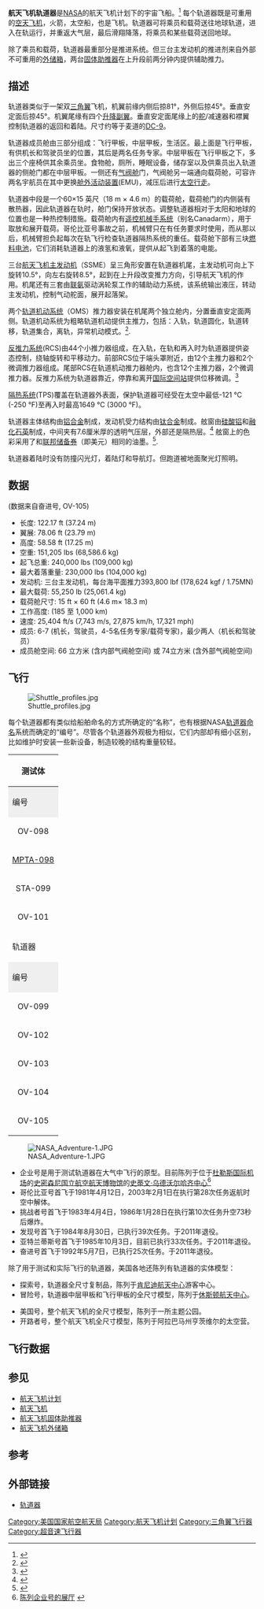 {{update|time=2016-10-02T02:40:04+00:00}}
{{noteTA|G1=Rocket}}
{{Infobox_Spacecraft
| Name = 航天飞机轨道器
| Image = [[Image:STS-121-DiscoveryEnhanced.jpg|300px]]
| Caption = [[发现号太空梭|发现号太空梭]]执行[[STS-121|STS-121]]任务，靠近[[国际空间站|国际空间站]]
| Organization = [[NASA|NASA]]
| Major_Contractors = 
| Bus = 
| Mission_Type = 轨道器
| Flyby_Of = 
| Satellite_Of = [[地球|地球]]
| Orbital_Insertion_Date =
| Orbits = 
| Decay = 
| Launch = 
| Launch_Vehicle = [[航天飞机固体助推器|航天飞机固体助推器]]
| Carrier_Rocket = 
| Launch_Site = [[肯尼迪航天中心|肯尼迪航天中心]]
| Mission_Duration = 
| NSSDC_ID = 
| Webpage = [http://www.nasa.gov/mission_pages/shuttle/main/index.html 航天飞机主页]
| Mass = 
| Power = 
| Batteries = 
| Orbit_regime = 
| Longitude = 
| Semimajor_Axis = 
| Eccentricity = 
| Inclination = 
| Orbital_Period = 
| Apoapsis = 
| Periapsis = 
| Orbits Daily = 
| Repetitivity = 
| Main_Instruments = 
| Transponders = 
| Coverage = 
| Resolution = 
| Swath = 
| Spectral_Band = 
| Data_rate = 
| SSR = 
| IMG_Resolution = 
}}
'''航天飞机轨道器'''是[[NASA|NASA]]的航天飞机计划下的宇宙飞船。<ref>{{cite web |url=http://www.nasa.gov/centers/kennedy/shuttleoperations/orbiters/orbiters_toc.html |title=Facts About the Space Shuttles |publisher=NASA |accessdate=2009-08-03 |archive-date=2019-04-17 |archive-url=https://web.archive.org/web/20190417174214/https://www.nasa.gov/centers/kennedy/shuttleoperations/orbiters/orbiters_toc.html |dead-url=no }}</ref> 每个轨道器既是可重用的[[空天飞机|空天飞机]]，火箭，太空船，也是飞机。轨道器可将乘员和载荷送往地球轨道，进入在轨运行，并重返大气层，最后滑翔降落，将乘员和某些载荷送回地球。

除了乘员和载荷，轨道器最重部分是推进系统。但三台主发动机的推进剂来自外部不可重用的[[航天飞机外储箱|外储箱]]，两台[[航天飞机固体助推器|固体助推器]]在上升段前两分钟内提供辅助推力。

==描述==
轨道器类似于一架双[[三角翼|三角翼]]飞机，机翼前缘内侧后掠81°，外侧后掠45°。垂直安定面后掠45°。机翼尾缘有四个[[升降副翼|升降副翼]]。垂直安定面尾缘上的[[舵|舵]]/减速器和襟翼控制轨道器的返回和着陆。尺寸约等于麦道的[[DC-9|DC-9]]。

轨道器成员舱由三部分组成：飞行甲板，中层甲板，生活区。最上面是飞行甲板，有供机长和驾驶员坐的位置，其后是两名任务专家。中层甲板在飞行甲板之下，多出三个座椅供其余乘员坐。食物舱，厕所，睡眠设备，储存室以及供乘员出入轨道器的侧舱门都在中层甲板。一侧还有[[气阀舱|气阀舱]]门，气阀舱另一端通向载荷舱，可容许两名宇航员在其中更换[[舱外活动装置|舱外活动装置]](EMU)，减压后进行[[太空行走|太空行走]]。

轨道器中段是一个60×15 英尺（18 m × 4.6 m）的载荷舱，载荷舱门的内侧装有散热器，因此轨道器在轨时，舱门保持开放状态。调整轨道器相对于太阳和地球的位置也是一种热控制措施。载荷舱内有[[遥控机械手系统|遥控机械手系统]]（别名Canadarm），用于取放和展开载荷。哥伦比亚号事故之前，机械臂只在有任务要求时使用，而从那以后，机械臂担负起每次在轨飞行检查轨道器隔热系统的重任。载荷舱下部有三块[[燃料电池|燃料电池]]，它们消耗轨道器上的液氢和液氧，提供从起飞到着落的电能。

三台[[航天飞机主发动机|航天飞机主发动机]]（SSME）呈三角形安置在轨道器机尾，主发动机可向上下旋转10.5°，向左右旋转8.5°，起到在上升段改变推力方向，引导航天飞机的作用。机尾还有三套由[[联氨|联氨]]驱动涡轮泵工作的辅助动力系统，该系统输出液压，转动主发动机，控制气动舵面，展开起落架。

两个[[轨道机动系统|轨道机动系统]]（OMS）推力器安装在机尾两个独立舱内，分置垂直安定面两侧。轨道机动系统为粗略轨道机动提供主推力，包括：入轨，轨道圆化，轨道转移，轨道集合，离轨，异常机动模式。<ref>{{cite web |url=http://science.ksc.nasa.gov/shuttle/technology/sts-newsref/sts-oms.html#sts-oms |title=Orbital Maneuvering System |publisher=Science.ksc.nasa.gov |date= |accessdate=2009-07-17 |archive-date=2011-06-29 |archive-url=https://web.archive.org/web/20110629115908/http://science.ksc.nasa.gov/shuttle/technology/sts-newsref/sts-oms.html#sts-oms |dead-url=no }}</ref>.

[[反推力系统|反推力系统]](RCS)由44个小推力器组成，在入轨，在轨和再入时为轨道器提供姿态控制，绕轴旋转和平移动力。前部RCS位于端头罩附近，由12个主推力器和2个微调推力器组成。尾部RCS在轨道机动推力器舱内，也含12个主推力器，2个微调推力器。反推力系统为轨道器靠近，停靠和离开[[国际空间站|国际空间站]]提供位移微调。<ref>{{cite web |url=http://spaceflight.nasa.gov/shuttle/reference/shutref/orbiter/rcs/overview.html |title=HSF - The Shuttle |publisher=Spaceflight.nasa.gov |date= |accessdate=2009-07-17 |archive-date=2019-09-01 |archive-url=https://web.archive.org/web/20190901122449/https://www.spaceflight.nasa.gov/shuttle/reference/shutref/orbiter/rcs/overview.html |dead-url=no }}</ref> 

[[航天飞机隔热系统|隔热系统]](TPS)覆盖在轨道器外表面，保护轨道器可经受在太空中最低-121 °C (-250 °F)至再入时最高1649 °C (3000 °F)。

轨道器主体结构由[[铝合金|铝合金]]制成，发动机受力结构由[[钛合金|钛合金]]制成。舷窗由[[硅酸铝|硅酸铝]]和[[融化石英|融化石英]]制成，中间夹有7.6厘米厚的透明气压层，外部还是隔热层。<ref>{{cite web |url=http://www.ksc.nasa.gov/nasadirect/archives/KSCDirect/archives/launch/sts113/day1/sspqa.htm |title=STS-113 Space Shuttle Processing Questions & Answers (NASA KSC) |publisher=Ksc.nasa.gov |date=2002-11-15 |accessdate=2009-07-17 |deadurl=yes |archiveurl=https://web.archive.org/web/20090716092427/http://www.ksc.nasa.gov/nasadirect/archives/KSCDirect/archives/launch/sts113/day1/sspqa.htm |archivedate=2009-07-16 }}</ref> 舷窗上的色彩采用了和[[联邦储备券|联邦储备券]]（即美元）相同的油墨。<ref>{{cite news|url=http://www.kansascity.com/105/story/441167-p4.html |title=www.kansascity.com |publisher=Web.archive.org |date= |accessdate=2009-07-17 |deadurl=no |archiveurl=https://web.archive.org/web/20080117121138/http://www.kansascity.com/105/story/441167-p4.html |archivedate=2008-01-17 }}</ref>.

轨道器着陆时没有防撞闪光灯，着陆灯和导航灯。但跑道被地面聚光灯照明。

==数据==
(数据来自奋进号, OV-105)
* 长度: 122.17 ft (37.24 m)
* 翼展: 78.06 ft (23.79 m)
* 高度: 58.58 ft (17.25 m)
* 空重: 151,205 lbs (68,586.6 kg)
* 起飞总重: 240,000 lbs (109,000 kg)
* 最大着落重量: 230,000 lbs (104,000 kg)
* 发动机: 三台主发动机，每台海平面推力393,800 lbf (178,624 kgf / 1.75MN)
* 最大载荷: 55,250 lb (25,061.4 kg)
* 载荷舱尺寸: 15 ft × 60 ft (4.6 m× 18.3 m)
* 工作高度: (185 至 1,000 km)
* 速度: 25,404 ft/s (7,743 m/s, 27,875 km/h, 17,321 mph)
* 成员: 6-7 (机长，驾驶员，4-5名任务专家/载荷专家)，最少两人（机长和驾驶员）
* 成员舱空间: 66 立方米 (含内部气阀舱空间) 或 74立方米 (含外部气阀舱空间)

==飞行==
[[Image:Shuttle_profiles.jpg|center]]

每个轨道器都有类似给船舶命名的方式所确定的“名称”，也有根据NASA[[轨道器命名|轨道器命名]]系统而确定的“编号”。尽管各个轨道器外观极为相似，它们内部却有细小区别，比如维护时安装一些新设备，制造较晚的结构重量较轻。

{| class="wikitable" border="1" 
|-
!colspan="4" cellspacing="0" cellpadding="2" bgcolor="#FFDEAD"|测试体
|-
! style="background:#efefef;" | 编号
! style="background:#efefef;" | 名称
! style="background:#efefef;" | 注释
|-
| <center>OV-098</center>
| 开路者号
| 用于测试的轨道器模拟器
|-
| <center>[[MPTA-098|MPTA-098]]</center>
| N/A
| 测试推进和燃料供给的测试体
|-
| <center>STA-099</center>
| N/A
| 用于应力和热测试的测试飞机，即后来的“挑战者号”
|-
| <center>OV-101</center>
| 企业号
| 用于进场着陆测试，不能作航天飞行
|-
!colspan="4" cellspacing="0" cellpadding="2" bgcolor="#FFDEAD"|轨道器
|-
! style="background:#efefef;" | 编号
! style="background:#efefef;" | 名称
! style="background:#efefef;" | 注释
|-
| <center>OV-099</center>
| 挑战者号
| 起飞后解体 - 1986年1月28日
|-
| <center>OV-102</center>
| 哥伦比亚号
| 返回时解体 - 2003年2月1日
|-
| <center>OV-103</center>
| 发现号
| 首飞于1984年8月30日 
|-
| <center>OV-104</center>
| 亚特兰蒂斯号
| 首飞于1985年10月3日
|-
| <center>OV-105</center>
| 奋进号
| 首飞于1992年5月7日
|}

[[Image:NASA_Adventure-1.JPG|thumb]]

* 企业号是用于测试轨道器在大气中飞行的原型。目前陈列于位于[[杜勒斯国际机场|杜勒斯国际机场]]的[[史密森尼协会|史密森尼]][[国立航空航天博物馆|国立航空航天博物馆]]的[[史蒂文·乌德沃尔哈齐中心|史蒂文·乌德沃尔哈齐中心]]<ref>[http://www.nasm.si.edu/imagedetail.cfm?imageID=987 陈列企业号的展厅] {{webarchive|url=https://web.archive.org/web/20091010190745/http://www.nasm.si.edu/imagedetail.cfm?imageID=987 |date=2009-10-10 }}</ref>
* 哥伦比亚号首飞于1981年4月12日，2003年2月1日在执行第28次任务返航时空中解体。
* 挑战者号首飞于1983年4月4日，1986年1月28日在执行第10次任务升空73秒后爆炸。
* 发现号首飞于1984年8月30日，已执行39次任务。于2011年退役。
* 亚特兰蒂斯号首飞于1985年10月3日，目前已执行33次任务。于2011年退役。
* 奋进号首飞于1992年5月7日，已执行25次任务。于2011年退役。

除了用于测试和实际飞行的轨道器，美国各地还陈列有轨道器的实体模型：
*探索号，轨道器全尺寸复制品，陈列于[[肯尼迪航天中心|肯尼迪航天中心]]游客中心。
*冒险号，轨道器中层甲板和飞行甲板的全尺寸模型，陈列于[[休斯顿航天中心|休斯顿航天中心]]。

*美国号，整个航天飞机的全尺寸模型，陈列于一所主题公园。
*开路者号，整个航天飞机全尺寸模型，陈列于阿拉巴马州亨茨维尔的太空营。

==飞行数据==
{{space shuttle flights}}
{{Timeline of Space Shuttle orbiters}}

==参见==
*[[航天飞机计划|航天飞机计划]]
*[[航天飞机|航天飞机]]
*[[航天飞机固体助推器|航天飞机固体助推器]]
*[[航天飞机外储箱|航天飞机外储箱]]

==参考==
{{reflist}}

==外部链接==
* [http://science.ksc.nasa.gov/shuttle/resources/orbiters/orbiters.html 轨道器] {{Wayback|url=http://science.ksc.nasa.gov/shuttle/resources/orbiters/orbiters.html |date=20210209023806 }}

{{Space Shuttle}}
{{各国航天飞机}}
{{authority control}}
[[Category:美国国家航空航天局|Category:美国国家航空航天局]]
[[Category:航天飞机计划|Category:航天飞机计划]]
[[Category:三角翼飞行器|Category:三角翼飞行器]]
[[Category:超音速飞行器|Category:超音速飞行器]]